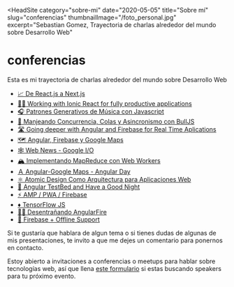 
<HeadSite
  category="sobre-mi"
  date="2020-05-05"
  title="Sobre mí"
  slug="conferencias"
  thumbnailImage="/foto_personal.jpg"
  excerpt="Sebastian Gomez, Trayectoria de charlas alrededor del mundo sobre Desarrollo Web"
></HeadSite>

# **conferencias**

Esta es mi trayectoria de charlas alrededor del mundo sobre Desarrollo Web

- [📈 De React.js a Next.js](https://www.youtube.com/watch?v=n2EtLhCxBuw)
- [🏋️‍♀️ Working with Ionic React for fully productive applications](https://www.youtube.com/watch?v=ISMsGjMA43o)
- [🎧 Patrones Generativos de Música con Javascript](https://drive.google.com/open?id=13daem4eBm7uj1aPwO-Anwu8KBKRvI4dvgKW5HjOWSos)
- [🐃 Manjeando Concurrencia, Colas y Asincronismo con BullJS](https://drive.google.com/open?id=1Jg-YW7dInEsUq_mY1-bMkhULqjN6guw-zztbrqbINUE)
- [🛣 Going deeper with Angular and Firebase for Real Time Aplications](https://drive.google.com/open?id=1OZoKo0sEhyZOarV82jQjPtcR41kAbdIj4GntNVUbvo0)
- [🗺 Angular, Firebase y Google Maps](https://drive.google.com/open?id=17tXgktydqclCAKIagB38tNZhpPwJ4XDgzA884hwjAdI)
- [🕸 Web News - Google I/O](https://drive.google.com/open?id=1wU0ue87rZEEO-HnvtsBIdXS2lWOKOWXhvmBTx6Kmvkw)
- [🏔 Implementando MapReduce con Web Workers](https://drive.google.com/open?id=1Y-fWGlQTA9Kn8FWRUajtqSQo04K0L-lXjhsRrdShnUk)
- [Ａ Angular-Google Maps - Angular Day](https://drive.google.com/open?id=1_3yFjBoEvAOdmkCtbcxR_Eu6kTXDg9jDsZptcoe3Zig)
- [⚛️ Atomic Design Como Arquitectura para Aplicaciones Web](https://drive.google.com/open?id=16aKfRYs73IWQvaAfY4JwC3-_Yhel43YsvrI2-ABQ9lg)
- [🛌 Angular TestBed and Have a Good Night](https://drive.google.com/open?id=11NWF26pnfKvjsXZ5KBE7uaHr1WfP-AXUOWQ2QBjT4zw)
- [⚡️ AMP / PWA / Firebase](https://drive.google.com/open?id=1CKotbT_XvM_wWN3uw6gW0JBWY4h8nyzZIY4UhfHHmaw)
- [♦ TensorFlow JS](https://drive.google.com/open?id=1Ds3Mgsc1eILhvtK9jLcTvfq8WeA_ogHDu0pnHLR75Lc)
- [🕵️‍♂️ Desentrañando AngularFire](https://drive.google.com/open?id=1b19o4BiWw3f3U5V7-_xr9hQSXD3J5rmWwcay0JaIpdM)
- [🔴 Firebase + Offline Support](https://drive.google.com/open?id=1Hyz3Lioa4LR_bLS8EUjjZI_c5-F7K_LmDeTYSe_IU8Q)

Si te gustaría que hablara de algun tema o si tienes dudas de algunas de mis presentaciones, te invito a que me dejes un comentario para ponernos en contacto.

Estoy abierto a invitaciones a conferencias o meetups para hablar sobre tecnologías web, así que llena [este formulario](https://docs.google.com/forms/d/e/1FAIpQLScYNT7f_c24E_bZRPuW38pInNm6VufpZZoM64TMhW_5-J9dJg/viewform?usp=sf_link) si estas buscando speakers para tu próximo evento.

<Discuss slug="conferencias" />
